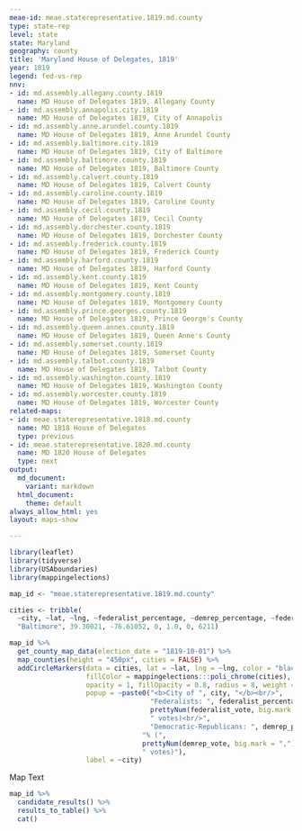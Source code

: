 ```yaml
---
meae-id: meae.staterepresentative.1819.md.county
type: state-rep
level: state
state: Maryland
geography: county
title: 'Maryland House of Delegates, 1819'
year: 1819
legend: fed-vs-rep
nnv:
- id: md.assembly.allegany.county.1819
  name: MD House of Delegates 1819, Allegany County 
- id: md.assembly.annapolis.city.1819
  name: MD House of Delegates 1819, City of Annapolis
- id: md.assembly.anne.arundel.county.1819
  name: MD House of Delegates 1819, Anne Arundel County
- id: md.assembly.baltimore.city.1819
  name: MD House of Delegates 1819, City of Baltimore
- id: md.assembly.baltimore.county.1819
  name: MD House of Delegates 1819, Baltimore County
- id: md.assembly.calvert.county.1819
  name: MD House of Delegates 1819, Calvert County
- id: md.assembly.caroline.county.1819
  name: MD House of Delegates 1819, Caroline County
- id: md.assembly.cecil.county.1819
  name: MD House of Delegates 1819, Cecil County 
- id: md.assembly.dorchester.county.1819
  name: MD House of Delegates 1819, Dorchester County 
- id: md.assembly.frederick.county.1819
  name: MD House of Delegates 1819, Frederick County
- id: md.assembly.harford.county.1819
  name: MD House of Delegates 1819, Harford County
- id: md.assembly.kent.county.1819
  name: MD House of Delegates 1819, Kent County
- id: md.assembly.montgomery.county.1819
  name: MD House of Delegates 1819, Montgomery County
- id: md.assembly.prince.georges.county.1819
  name: MD House of Delegates 1819, Prince George's County
- id: md.assembly.queen.annes.county.1819
  name: MD House of Delegates 1819, Queen Anne's County
- id: md.assembly.somerset.county.1819
  name: MD House of Delegates 1819, Somerset County
- id: md.assembly.talbot.county.1819
  name: MD House of Delegates 1819, Talbot County
- id: md.assembly.washington.county.1819
  name: MD House of Delegates 1819, Washington County
- id: md.assembly.worcester.county.1819
  name: MD House of Delegates 1819, Worcester County
related-maps:
- id: meae.staterepresentative.1818.md.county  
  name: MD 1818 House of Delegates
  type: previous
- id: meae.staterepresentative.1820.md.county
  name: MD 1820 House of Delegates
  type: next
output:
  md_document:
    variant: markdown
  html_document:
    theme: default
always_allow_html: yes
layout: maps-show

---
```


```r
library(leaflet)
library(tidyverse)
library(USAboundaries)
library(mappingelections)

map_id <- "meae.staterepresentative.1819.md.county"

cities <- tribble(
  ~city, ~lat, ~lng, ~federalist_percentage, ~demrep_percentage, ~federalist_vote, ~demrep_vote,
  "Baltimore", 39.30021, -76.61052, 0, 1.0, 0, 6211)
```

<div class="map">

```r
map_id %>%
  get_county_map_data(election_date = "1819-10-01") %>%
  map_counties(height = "450px", cities = FALSE) %>%
  addCircleMarkers(data = cities, lat = ~lat, lng = ~lng, color = "black",
                   fillColor = mappingelections:::poli_chrome(cities),
                   opacity = 1, fillOpacity = 0.8, radius = 8, weight = 3,
                   popup = ~paste0("<b>City of ", city, "</b><br/>",
                                   "Federalists: ", federalist_percentage * 100, "% (", 
                                   prettyNum(federalist_vote, big.mark = ","), 
                                   " votes)<br/>",
                                   "Democratic-Republicans: ", demrep_percentage * 100,
                                 "% (", 
                                 prettyNum(demrep_vote, big.mark = ","),
                                 " votes)"),
                   label = ~city) 
```

</div>

Map Text

<div class="results-table">

```r
map_id %>%
  candidate_results() %>%
  results_to_table() %>%
  cat()
```

</div>
